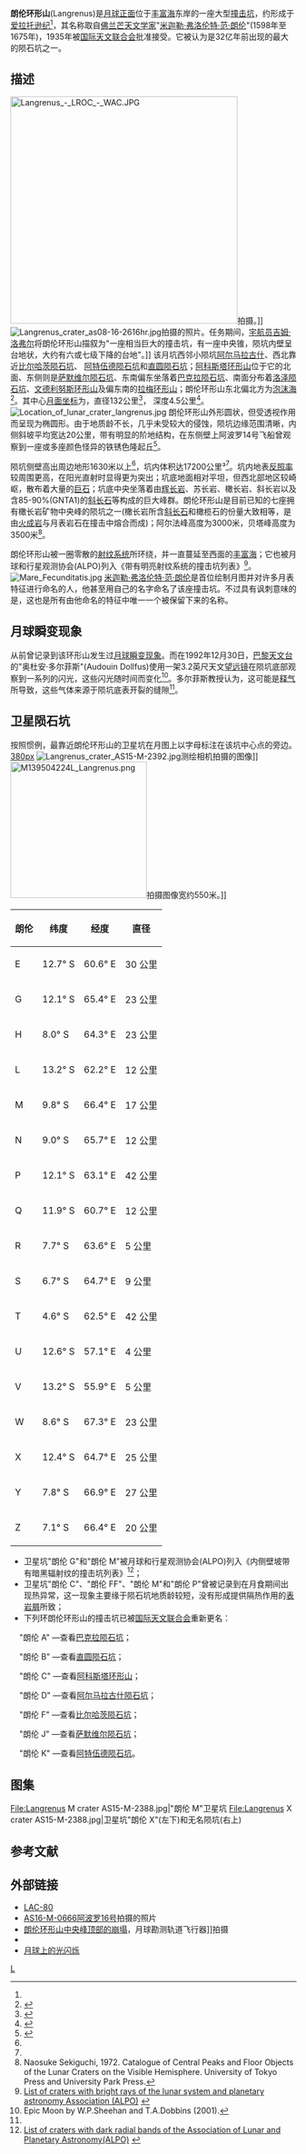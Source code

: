 {{lunar crater data
| image=Langrenus crater 4184 h1.jpg|260px
| caption=[[月球轨道器4号|月球轨道器4号]]拍摄的斜视图
| latitude = 8.86
| N_or_S = S
| longitude = 61.04
| E_or_W = E
| diameter = 132公里
| depth = 4.5公里
| colong = 300
| eponym =[[米迦勒·弗洛伦特·范·朗伦|米迦勒·范·朗伦]]
}}
'''朗伦环形山'''(Langrenus)是[[月球正面|月球正面]]位于[[丰富海|丰富海]]东岸的一座大型[[撞击坑|撞击坑]]，约形成于[[爱拉托逊纪|爱拉托逊纪]]<ref name="LICD"/>，其名称取自[[佛兰芒|佛兰芒]][[天文学家|天文学家]]"[[米迦勒·弗洛伦特·范·朗伦|米迦勒·弗洛伦特·范·朗伦]]"(1598年至1675年)，1935年被[[国际天文联合会|国际天文联合会]]批准接受。它被认为是32亿年前出现的最大的陨石坑之一。

==描述==
[[Image:Langrenus_-_LROC_-_WAC.JPG|400px]]拍摄。]]
[[Image:Langrenus_crater_as08-16-2616hr.jpg|thumb]]拍摄的照片。任务期间，[[宇航员|宇航员]][[吉姆·洛弗尔|吉姆·洛弗尔]]将朗伦环形山描叙为"一座相当巨大的撞击坑，有一座中央锥，陨坑内壁呈台地状，大约有六或七级下降的台地"。]]
该月坑西邻小陨坑[[阿尔马拉古什陨石坑|阿尔马拉古什]]、西北靠近[[比尔哈茨陨石坑|比尔哈茨陨石坑]]、 [[阿特伍德陨石坑|阿特伍德陨石坑]]和[[直圆陨石坑|直圆陨石坑]]；[[阿科斯塔环形山|阿科斯塔环形山]]位于它的北面、东侧则是[[萨默维尔陨石坑|萨默维尔陨石坑]]、东南偏东坐落着[[巴克拉陨石坑|巴克拉陨石坑]]、南面分布着[[洛泽陨石坑|洛泽陨石坑]]、[[文德利努斯环形山|文德利努斯环形山]]及偏东南的[[拉梅环形山|拉梅环形山]]；朗伦环形山东北偏北方为[[泡沫海|泡沫海]]<ref>{{Cite web |url=http://planetarynames.wr.usgs.gov/images/Lunar/lac_80_lo.pdf |title=Crater Langrenus on the LAC-80 map |access-date=2016-05-29 |archive-date=2013-02-20 |archive-url=https://web.archive.org/web/20130220184708/http://planetarynames.wr.usgs.gov/images/Lunar/lac_80_lo.pdf |dead-url=no }}</ref>。其中心[[月面坐标|月面坐标]]为{{Coord|8.86|S|61.04|E|globe:Moon|nogoogle=1|noosm=1|display=title,inline}}，直径132公里<ref name="IAU">{{Cite web |url=http://planetarynames.wr.usgs.gov/Feature/3273 |title=Directory of the International Astronomical Union |access-date=2016-05-29 |archive-date=2020-11-27 |archive-url=https://web.archive.org/web/20201127014828/https://planetarynames.wr.usgs.gov/Feature/3273 |dead-url=no }}</ref>，
深度4.5公里<ref>{{Cite web |url=http://fisherka.csolutionshosting.net/astronote/plan/craterdepth/html/CraterDepthFeatureNameWestfall.html |title=John E. Westfall's Atlas of the Lunar Terminator, Cambridge Univ. Press (2000) |access-date=2016-05-29 |archive-date=2014-12-18 |archive-url=https://archive.today/20141218234310/http://fisherka.csolutionshosting.net/astronote/plan/craterdepth/html/CraterDepthFeatureNameWestfall.html |dead-url=no }}</ref>。
[[Image:Location_of_lunar_crater_langrenus.jpg|thumb]]
朗伦环形山外形圆状，但受透视作用而呈现为椭圆形。由于地质龄不长，几乎未受较大的侵蚀，陨坑边缘范围清晰，内侧斜坡平均宽达20公里，带有明显的阶地结构，在东侧壁上阿波罗14号飞船曾观察到一座或多座颜色怪异的铁锈色隆起丘<ref>{{Cite web |url=https://www.hq.nasa.gov/alsj/a14/as14psr.pdf |title=Apollo 14 Preliminary Science Report, page 275 |access-date=2016-05-29 |archive-date=2019-07-21 |archive-url=https://web.archive.org/web/20190721162742/https://www.hq.nasa.gov/alsj/a14/as14psr.pdf |dead-url=no }}</ref>。

陨坑侧壁高出周边地形1630米以上<ref name="LICD"/>，坑内体积达17200公里³<ref name="LICD"/>。坑内地表[[反照率|反照率]]较周围更高，在阳光直射时显得更为突出；坑底地面相对平坦，但西北部地区较崎岖，散布着大量的[[巨石|巨石]]；坑底中央坐落着由[[辉长岩|辉长岩]]、苏长岩、橄长岩、斜长岩以及含85-90%(GNTA1)的[[斜长石|斜长石]]等构成的巨大峰群。朗伦环形山是目前已知的七座拥有橄长岩矿物中央峰的陨坑之一(橄长岩所含[[斜长石|斜长石]]和橄榄石的份量大致相等，是由[[火成岩|火成岩]]与月表岩石在撞击中熔合而成)；阿尔法峰高度为3000米，贝塔峰高度为3500米<ref>Naosuke Sekiguchi, 1972. Catalogue of Central Peaks and Floor Objects of the Lunar Craters on the Visible Hemisphere. University of Tokyo Press and University Park Press.</ref>。

朗伦环形山被一圈零散的[[射纹系统|射纹系统]]所环绕，并一直蔓延至西面的[[丰富海|丰富海]]；它也被月球和行星观测协会(ALPO)列入《带有明亮射纹系统的撞击坑列表》<ref>[http://www.zone-vx.com/alpo-rays-table.pdf List of craters with bright rays of the lunar system and planetary astronomy Association (ALPO)] {{webarchive|url=https://web.archive.org/web/20160304213831/http://www.zone-vx.com/alpo-rays-table.pdf |date=2016-03-04 }}</ref>。
[[File:Mare_Fecunditatis.jpg|thumb]]
[[米迦勒·弗洛伦特·范·朗伦|米迦勒·弗洛伦特·范·朗伦]]是首位绘制月图并对许多月表特征进行命名的人，他甚至用自己的名字命名了该座撞击坑。不过具有讽刺意味的是，这也是所有由他命名的特征中唯一一个被保留下来的名称。

==月球瞬变现象==
从前曾记录到该环形山发生过[[月球瞬变现象|月球瞬变现象]]。而在1992年12月30日，[[巴黎天文台|巴黎天文台]]的"奥杜安·多尔菲斯"(Audouin Dollfus)使用一架3.2英尺天文[[望远镜|望远镜]]在陨坑底部观察到一系列的闪光，这些闪光随时间而变化<ref name="T.A.Dobbins 2001">Epic Moon by W.P.Sheehan and T.A.Dobbins (2001).</ref>。多尔菲斯教授认为，这可能是[[释气|释气]]所导致，这些气体来源于陨坑底表开裂的缝隙<ref name="T.A.Dobbins 2001"/>。

==卫星陨石坑==
按照惯例，最靠近朗伦环形山的卫星坑在月图上以字母标注在该坑中心点的旁边。
[[image:Langrenus_lunar_crater_map.jpg|380px]]
[[Image:Langrenus_crater_AS15-M-2392.jpg|thumb]]测绘相机拍摄的图像]]
[[Image:M139504224L_Langrenus.png|240px]]拍摄图像宽约550米。]]

{| class="wikitable" style="text-align: right;"
|-
! scope="col" | 朗伦
! scope="col" | 纬度
! scope="col" | 经度
! scope="col" | 直径
|-
! scope="row" | E
| 12.7° S
| 60.6° E
| 30 公里
|-
! scope="row" | G
| 12.1° S
| 65.4° E
| 23 公里
|-
! scope="row" | H
| 8.0° S
| 64.3° E
| 23 公里
|-
! scope="row" | L
| 13.2° S
| 62.2° E
| 12 公里
|-
! scope="row" | M
| 9.8° S
| 66.4° E
| 17 公里
|-
! scope="row" | N
| 9.0° S
| 65.7° E
| 12 公里
|-
! scope="row" | P
| 12.1° S
| 63.1° E
| 42 公里
|-
! scope="row" | Q
| 11.9° S
| 60.7° E
| 12 公里
|-
! scope="row" | R
| 7.7° S
| 63.6° E
| 5 公里
|-
! scope="row" | S
| 6.7° S
| 64.7° E
| 9 公里
|-
! scope="row" | T
| 4.6° S
| 62.5° E
| 42 公里
|-
! scope="row" | U
| 12.6° S
| 57.1° E
| 4 公里
|-
! scope="row" | V
| 13.2° S
| 55.9° E
| 5 公里
|-
! scope="row" | W
| 8.6° S
| 67.3° E
| 23 公里
|-
! scope="row" | X
| 12.4° S
| 64.7° E
| 25 公里
|-
! scope="row" | Y
| 7.8° S
| 66.9° E
| 27 公里
|-
! scope="row" | Z
| 7.1° S
| 66.4° E
| 20 公里
|}

* 卫星坑"朗伦 G"和"朗伦 M"被月球和行星观测协会(ALPO)列入《内侧壁坡带有暗黑辐射纹的撞击坑列表》<ref>[http://www.zone-vx.com/alpo-bcp-longlist.pdf List of craters with dark radial bands of the Association of Lunar and Planetary Astronomy(ALPO)] {{webarchive|url=https://web.archive.org/web/20131203025135/http://www.zone-vx.com/alpo-bcp-longlist.pdf |date=2013-12-03 }}</ref>；
* 卫星坑"朗伦 C"、"朗伦 FF"、"朗伦 M"和"朗伦 P"曾被记录到在月食期间出现热异常，这一现象主要缘于陨石坑地质龄较短，没有形成提供隔热作用的[[表岩屑|表岩屑]]所致；
* 下列环朗伦环形山的撞击坑已被[[国际天文联合会|国际天文联合会]]重新更名：
    "朗伦 A" —查看[[巴克拉陨石坑|巴克拉陨石坑]]；

    "朗伦 B" —查看[[直圆陨石坑|直圆陨石坑]]；

    "朗伦 C" —查看[[阿科斯塔环形山|阿科斯塔环形山]]；

    "朗伦 D" —查看[[阿尔马拉古什陨石坑|阿尔马拉古什陨石坑]]；

    "朗伦 F" —查看[[比尔哈茨陨石坑|比尔哈茨陨石坑]]；

    "朗伦 J" —查看[[萨默维尔陨石坑|萨默维尔陨石坑]]；

    "朗伦 K" —查看[[阿特伍德陨石坑|阿特伍德陨石坑]]。

==图集==
<gallery>
File:Langrenus M crater AS15-M-2388.jpg|"朗伦 M"卫星坑
File:Langrenus X crater AS15-M-2388.jpg|卫星坑"朗伦 X"(左下)和无名陨坑(右上)
</gallery>

==参考文献==
{{reflist|refs=
<ref name=LICD>Lunar Impact Crater Database</ref>
}}
==外部链接==
* [https://docs.google.com/viewer?url=http%3A%2F%2Fplanetarynames.wr.usgs.gov%2Fimages%2FLunar%2Flac_80_wac.pdf LAC-80] {{Wayback|url=https://docs.google.com/viewer?url=http%3A%2F%2Fplanetarynames.wr.usgs.gov%2Fimages%2FLunar%2Flac_80_wac.pdf |date=20160505182915 }}
* [http://www.lpi.usra.edu/resources/apollo/images/print/AS16/M/0666.jpg AS16-M-0666][[阿波罗16号|阿波罗16号]]拍摄的照片
* [https://web.archive.org/web/20191221163431/http://lroc.sese.asu.edu/posts/453 朗伦环形山中央峰顶部的崩塌]，月球勘测轨道飞行器]]拍摄
* {{cite web
  | last = Wood
  | first = Chuck
  | date = November 25, 2007
  | title = 向东移动
  | publisher = Lunar Photo of the Day
  | url = http://www2.lpod.org/wiki/November_25,_2007
  | accessdate = 2015-11-08
  | archive-date = 2019-09-30
  | archive-url = https://web.archive.org/web/20190930153319/https://www2.lpod.org/wiki/November_25,_2007
  | dead-url = no
  }}
* [http://news.bbc.co.uk/1/hi/sci/tech/789095.stm 月球上的光闪烁] {{Wayback|url=http://news.bbc.co.uk/1/hi/sci/tech/789095.stm |date=20071218072209 }}

[[Category:月球环形山|L]]
{{月球環形山 (L-N)}}